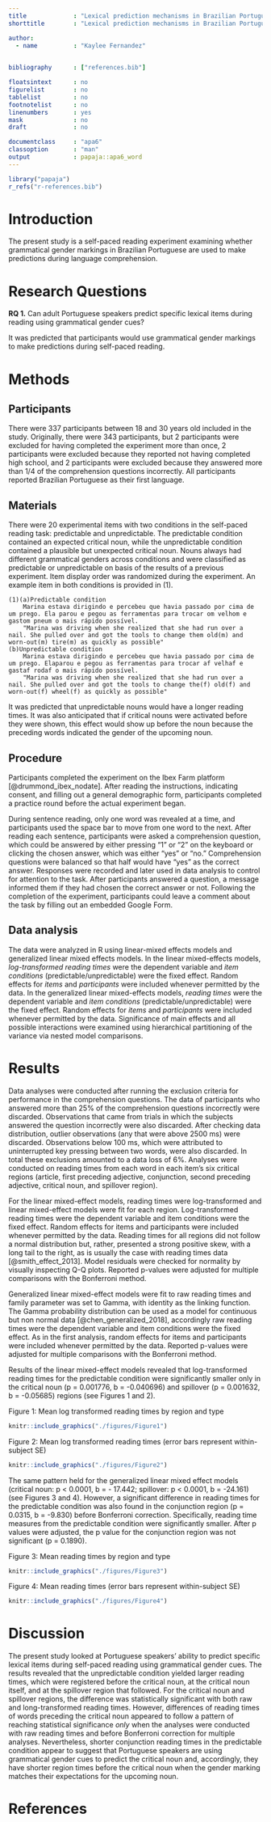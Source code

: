 ```yaml
---
title             : "Lexical prediction mechanisms in Brazilian Portuguese: addressing methodological issues"
shorttitle        : "Lexical prediction mechanisms in Brazilian Portuguese"

author: 
  - name          : "Kaylee Fernandez"
 

bibliography      : ["references.bib"]

floatsintext      : no
figurelist        : no
tablelist         : no
footnotelist      : no
linenumbers       : yes
mask              : no
draft             : no

documentclass     : "apa6"
classoption       : "man"
output            : papaja::apa6_word
---
```


```r
library("papaja")
r_refs("r-references.bib")
```

# Introduction
The present study is a self-paced reading experiment examining whether grammatical gender markings in Brazilian Portuguese are used to make predictions during language comprehension. 

# Research Questions
**RQ 1.** Can adult Portuguese speakers predict specific lexical items during reading using grammatical gender cues? 

It was predicted that participants would use grammatical gender markings to make predictions during self-paced reading.

# Methods
## Participants

There were 337 participants between 18 and 30 years old included in the study. Originally, there were 343 participants, but 2 participants were excluded for having completed the experiment more than once, 2 participants were excluded because they reported not having completed high school, and 2 participants were excluded because they answered more than 1/4 of the comprehension questions incorrectly. All participants reported Brazilian Portuguese as their first language. 

## Materials
There were 20 experimental items with two conditions in the self-paced reading task: predictable and unpredictable. The predictable condition contained an expected critical noun, while the unpredictable condition contained a plausible but unexpected critical noun. Nouns always had different grammatical genders across conditions and were classified as predictable or unpredictable on basis of the results of a previous experiment. Item display order was randomized during the experiment. 
An example item in both conditions is provided in (1). 

    (1)(a)Predictable condition
        Marina estava dirigindo e percebeu que havia passado por cima de um prego. Ela parou e pegou as ferramentas para trocar om velhom e gastom pneum o mais rápido possível.
        "Marina was driving when she realized that she had run over a nail. She pulled over and got the tools to change them old(m) and worn-out(m) tire(m) as quickly as possible"
    (b)Unpredictable condition
        Marina estava dirigindo e percebeu que havia passado por cima de um prego. Elaparou e pegou as ferramentas para trocar af velhaf e gastaf rodaf o mais rápido possível.
        "Marina was driving when she realized that she had run over a nail. She pulled over and got the tools to change the(f) old(f) and worn-out(f) wheel(f) as quickly as possible"

It was predicted that unpredictable nouns would have a longer reading times. It was also anticipated that if critical nouns were activated before they were shown, this effect would show up before the noun because the preceding words indicated the gender of the upcoming noun.

## Procedure

Participants completed the experiment on the Ibex Farm platform [@drummond_ibex_nodate]. After reading the instructions, indicating consent, and filling out a general demographic form, participants completed a practice round before the actual experiment began.

During sentence reading, only one word was revealed at a time, and participants used the space bar to move from one word to the next. After reading each sentence, participants were asked a comprehension question, which could be answered by either pressing “1” or “2” on the keyboard or clicking the chosen answer, which was either “yes” or “no.” Comprehension questions were balanced so that half would have “yes” as the correct answer. Responses were recorded and later used in data analysis to control for attention to the task. After participants answered a question, a message informed them if they had chosen the correct answer or not. Following the completion of the experiment, participants could leave a comment about the task by filling out an embedded Google Form.

## Data analysis

The data were analyzed in R using linear-mixed effects models and generalized linear mixed effects models. In the linear mixed-effects models, *log-transformed reading times* were the dependent variable and *item conditions* (predictable/unpredictable) were the fixed effect. Random effects for *items* and *participants* were included whenever permitted by the data. In the generalized linear mixed-effects models, *reading times* were the dependent variable and *item conditions* (predictable/unpredictable) were the fixed effect. Random effects for *items* and *participants* were included whenever permitted by the data. Significance of main effects and all possible interactions were examined using hierarchical partitioning of the variance via nested model comparisons.

# Results

Data analyses were conducted after running the exclusion criteria for performance in the comprehension questions. The data of participants who answered more than 25% of the comprehension questions incorrectly were discarded. Observations that came from trials in which the subjects answered the question incorrectly were also discarded.  After checking data distribution, outlier observations (any that were above 2500 ms) were discarded. Observations below 100 ms, which were attributed to uninterrupted key pressing between two words, were also discarded. In total these exclusions amounted to a data loss of 6%. Analyses were conducted on reading times from each word in each item's six critical regions (article, first preceding adjective, conjunction, second preceding adjective, critical noun, and spillover region). 


For the linear mixed-effect models, reading times were log-transformed and linear mixed-effect models were fit for each region. Log-transformed reading times were the dependent variable and item conditions were the fixed effect. Random effects for items and participants were included whenever permitted by the data. Reading times for all regions did not follow a normal distribution but, rather, presented a strong positive skew, with a long tail to the right, as is usually the case with reading times data [@smith_effect_2013]. Model residuals were checked for normality by visually inspecting Q-Q plots. Reported p-values were adjusted for multiple comparisons with the Bonferroni method. 

Generalized linear mixed-effect models were fit to raw reading times and family parameter was set to Gamma, with identity as the linking function. The Gamma probability distribution can be used as a model for continuous but non normal data [@chen_generalized_2018], accordingly raw reading times were the dependent variable and item conditions were the fixed effect. As in the first analysis, random effects for items and participants were included whenever permitted by the data. Reported p-values were adjusted for multiple comparisons with the Bonferroni method. 

Results of the linear mixed-effect models revealed that log-transformed reading times for the predictable condition were significantly smaller only in the critical noun (p = 0.001776, b = -0.040696) and spillover (p = 0.001632, b = -0.05685) regions (see Figures 1 and 2).  

Figure 1: Mean log transformed reading times by region and type
```r
knitr::include_graphics("./figures/Figure1")
```
\newpage
Figure 2: Mean log transformed reading times (error bars represent within-subject SE)
```r
knitr::include_graphics("./figures/Figure2")
```

The same pattern held for the generalized linear mixed effect models (critical noun: p < 0.0001, b = - 17.442; spillover: p < 0.0001, b = -24.161) (see Figures 3 and 4). However, a significant difference in reading times for the predictable condition was also found in the conjunction region (p = 0.0315, b = -9.830) before Bonferroni correction. Specifically, reading time measures from the predictable condition were significantly smaller. After p values were adjusted, the p value for the conjunction region was not significant (p = 0.1890). 

Figure 3: Mean reading times by region and type
```r
knitr::include_graphics("./figures/Figure3")
```
Figure 4: Mean reading times (error bars represent within-subject SE)
```r
knitr::include_graphics("./figures/Figure4")
```

# Discussion

The present study looked at Portuguese speakers' ability to predict specific lexical items during self-paced reading using grammatical gender cues. The results revealed that the unpredictable condition yielded larger reading times, which were registered before the critical noun, at the critical noun itself, and at the spillover region that followed. For the critical noun and spillover regions, the difference was statistically significant with both raw and long-transformed reading times. However, differences of reading times of words preceding the critical noun appeared to follow a pattern of reaching statistical significance *only* when the analyses were conducted with raw reading times and before Bonferroni correction for multiple analyses. Nevertheless, shorter conjunction reading times in the predictable condition appear to suggest that Portuguese speakers are using grammatical gender cues to predict the critical noun and, accordingly, they have shorter region times before the critical noun when the gender marking matches their expectations for the upcoming noun. 

\newpage

# References

\begingroup
\setlength{\parindent}{-0.5in}
\setlength{\leftskip}{0.5in}

<div id="refs" custom-style="Bibliography"></div>
\endgroup



